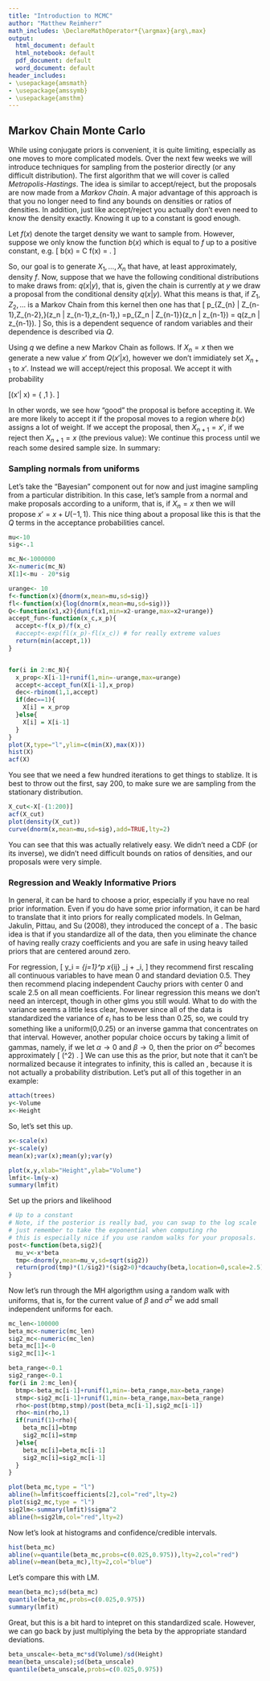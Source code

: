 ```yaml
---
title: "Introduction to MCMC"
author: "Matthew Reimherr"
math_includes: \DeclareMathOperator*{\argmax}{arg\,max}
output:
  html_document: default
  html_notebook: default
  pdf_document: default
  word_document: default
header_includes:
- \usepackage{amsmath}
- \usepackage{amssymb}
- \usepackage{amsthm}
---
```


\newcommand{\E}{\mathop{\mathrm{E}}}
\newcommand{\Cov}{\mathop{\mathrm{Cov}}}

\newcommand{\mcF}{{\mathcal{F}}}
\newcommand{\bH}{{\bf H}}
\newcommand{\mbR}{{\mathbb{R}}}
\newcommand{\bx}{{\bf{x}}}

\newcommand{\vep}{{\varepsilon}}


## Markov Chain Monte Carlo
While using conjugate priors is convenient, it is quite limiting, especially as one moves to more complicated models.  Over the next few weeks we will introduce techniques for sampling from the posterior directly (or any difficult distribution).  The first algorithm that we will cover is called *Metropolis-Hastings*.  The idea is similar to accept/reject, but the proposals are now made from a *Markov Chain*.  A major advantage of this approach is that you no longer need to find any bounds on densities or ratios of densities.  In addition, just like accept/reject you actually don't even need to know the density exactly.  Knowing it up to a constant is good enough.

Let $f(x)$ denote the target density we want to sample from.  However, suppose we only know the function $b(x)$ which is equal to $f$ up to a positive constant, e.g.
\[
\int b(x) = C \Longrightarrow f(x) = \frac{b(x)}{C}.
\]

So, our goal is to generate $X_1,\dots,X_n$ that have, at least approximately, density $f$.  Now, suppose that we have the following conditional distributions to make draws from: $q(x|y)$, that is, given the chain is currently at $y$ we draw a proposal from the conditional density $q(x|y)$.  What this means is that, if $Z_1,Z_2,\dots$ is a Markov Chain from this kernel then one has that
\[
p_{Z_{n} | Z_{n-1},Z_{n-2},\dots}(z_n | z_{n-1},z_{n-1},\dots)
=p_{Z_n | Z_{n-1}}(z_n | z_{n-1}) = q(z_n | z_{n-1}).
\]
So, this is a dependent sequence of random variables and their dependence is described via $Q$.  

Using $q$ we define a new Markov Chain as follows.  If $X_{n} = x$ then we generate a new value $x'$ from $Q(x'|x)$, however we don't immidiately set $X_{n+1}$ to $x'$.  Instead we will accept/reject this proposal.  We accept it with probability

\[\rho(x'| x) = \min\left\{\frac{q(x|x')b(x')}{q(x'|x)b(x)}  ,1 \right\}. \]

In other words, we see how "good" the proposal is before accepting it.  We are more likely to accept it if the proposal moves to a region where $b(x)$ assigns a lot of weight.  If we accept the proposal, then $X_{n+1}=x'$, if we reject then $X_{n+1}=x$ (the previous value):
\begin{align*}
\text{accept} \longrightarrow X_{n+1}=x' \\
\text{reject} \longrightarrow X_{n+1}=x = x_{n}.
\end{align*}
We continue this process until we reach some desired sample size.  In summary:
\begin{enumerate}
\item Set $X_1 =x_1$, some initial value and let $n=1$
\item Generate $x'$ from $q(x'|x_{n})$.
\item With probability
\[
\rho(x'|x_n) = \min\left\{\frac{q(x_n|x')b(x')}{q(x'|x_n)b(x_n)}  ,1 \right\}.
\]
set $X_{n+1}$ equal to $x'$, otherwise set $X_{n+1}$ equal to $x_{n}$.
\item Continue steps 2-3 until a desired sample size is reached.
\end{enumerate}



### Sampling normals from uniforms
Let's take the "Bayesian" component out for now and just imagine sampling from a particular distribition.  In this case, let's sample from a normal and make proposals according to a uniform, that is, if $X_{n}=x$ then we will propose $x' = x+U(-1,1)$.  This nice thing about a proposal like this is that the $Q$ terms in the acceptance probabilities cancel.
```r
mu<-10
sig<-.1

mc_N<-1000000
X<-numeric(mc_N)
X[1]<-mu - 20*sig

urange<- 10
f<-function(x){dnorm(x,mean=mu,sd=sig)}
fl<-function(x){log(dnorm(x,mean=mu,sd=sig))}
Q<-function(x1,x2){dunif(x1,min=x2-urange,max=x2+urange)}
accept_fun<-function(x_c,x_p){
  accept<-f(x_p)/f(x_c)
  #accept<-exp(fl(x_p)-fl(x_c)) # for really extreme values
  return(min(accept,1))
}


for(i in 2:mc_N){
  x_prop<-X[i-1]+runif(1,min=-urange,max=urange)
  accept<-accept_fun(X[i-1],x_prop)
  dec<-rbinom(1,1,accept)
  if(dec==1){
    X[i] = x_prop
  }else{
    X[i] = X[i-1]
  }
}
plot(X,type="l",ylim=c(min(X),max(X)))
hist(X)
acf(X)
```
You see that we need a few hundred iterations to get things to stablize.  It is best to throw out the first, say 200, to make sure we are sampling from the stationary distribution.
```r
X_cut<-X[-(1:200)]
acf(X_cut)
plot(density(X_cut))
curve(dnorm(x,mean=mu,sd=sig),add=TRUE,lty=2)
```

You can see that this was actually relatively easy.  We didn't need a CDF (or its inverse), we didn't need difficult bounds on ratios of densities, and our proposals were very simple.  

### Regression and Weakly Informative Priors
In general, it can be hard to choose a prior, especially if you have no real prior information.  Even if you do have some prior information, it can be hard to translate that it into priors for really complicated models.  In Gelman, Jakulin, Pittau, and Su (2008), they introduced the concept of a \textit{ weakly informative prior}.  The basic idea is that if you standardize all of the data, then you eliminate the chance of having really crazy coefficients and you are safe in using heavy tailed priors that are centered around zero.

For regression,
\[
y_i = \sum_{j=1}^p x_{ij} \beta_j + \vep_i, 
\]
they recommend first rescaling all continuous variables to have mean 0 and standard deviation 0.5.  They then recommend placing independent Cauchy priors with center 0 and scale 2.5 on all mean coefficients.  For linear regression this means we don't need an intercept, though in other glms you still would.  What to do with the variance seems a little less clear, however since all of the data is standardized the variance of $\vep_i$ has to be less than 0.25, so, we could try something like a uniform(0,0.25) or an inverse gamma that concentrates on that interval.  However, another popular choice occurs by taking a limit of gammas, namely, if we let $\alpha \to 0$ and $\beta \to 0$, then the prior on $\sigma^2$ becomes approximately
\[
\pi(\sigma^2) \approx \frac{1}{\sigma^2}.
\]
We can use this as the prior, but note that it can't be normalized because it integrates to infinity, this is called an \textit{improper prior}, because it is not actually a probability distribution.  Let's put all of this together in an example:
\begin{align*}
p(y_i | x_i, \beta,\sigma^2) & \sim N(x_i^\top \beta, \sigma^2) \\
\pi(\beta_i) &\sim Cauchy(0,2.5) \\
\pi(\sigma^2) & \sim \frac{1}{\sigma^2}
\end{align*}

```r
attach(trees)
y<-Volume
x<-Height
```

So, let's set this up.
```r
x<-scale(x)
y<-scale(y)
mean(x);var(x);mean(y);var(y)

plot(x,y,xlab="Height",ylab="Volume")
lmfit<-lm(y~x)
summary(lmfit)
```

Set up the priors and likelihood
```r

# Up to a constant
# Note, if the posterior is really bad, you can swap to the log scale
# just remember to take the exponential when computing rho
# this is especially nice if you use random walks for your proposals.
post<-function(beta,sig2){
  mu_v<-x*beta
  tmp<-dnorm(y,mean=mu_v,sd=sqrt(sig2))
  return(prod(tmp)*(1/sig2)*(sig2>0)*dcauchy(beta,location=0,scale=2.5))
}
```

Now let's run through the MH algorigthm using a random walk with uniforms, that is, for the current value of $\beta$ and $\sigma^2$ we add small independent uniforms for each.
```r
mc_len<-100000
beta_mc<-numeric(mc_len)
sig2_mc<-numeric(mc_len)
beta_mc[1]<-0
sig2_mc[1]<-1

beta_range<-0.1
sig2_range<-0.1
for(i in 2:mc_len){
  btmp<-beta_mc[i-1]+runif(1,min=-beta_range,max=beta_range)
  stmp<-sig2_mc[i-1]+runif(1,min=-beta_range,max=beta_range)
  rho<-post(btmp,stmp)/post(beta_mc[i-1],sig2_mc[i-1])
  rho<-min(rho,1)
  if(runif(1)<rho){
    beta_mc[i]=btmp
    sig2_mc[i]=stmp
  }else{
    beta_mc[i]=beta_mc[i-1]
    sig2_mc[i]=sig2_mc[i-1]
  }
}
```

```r
plot(beta_mc,type = "l")
abline(h=lmfit$coefficients[2],col="red",lty=2)
plot(sig2_mc,type = "l")
sig2lm<-summary(lmfit)$sigma^2
abline(h=sig2lm,col="red",lty=2)
```

Now let's look at histograms and confidence/credible intervals.
```r
hist(beta_mc)
abline(v=quantile(beta_mc,probs=c(0.025,0.975)),lty=2,col="red")
abline(v=mean(beta_mc),lty=2,col="blue")
```

Let's compare this with LM.
```r
mean(beta_mc);sd(beta_mc)
quantile(beta_mc,probs=c(0.025,0.975))
summary(lmfit)
```

Great, but this is a bit hard to intepret on this standardized scale.  However, we can go back by just multiplying the beta by the appropriate standard deviations.
```r
beta_unscale<-beta_mc*sd(Volume)/sd(Height)
mean(beta_unscale);sd(beta_unscale)
quantile(beta_unscale,probs=c(0.025,0.975))
```






















